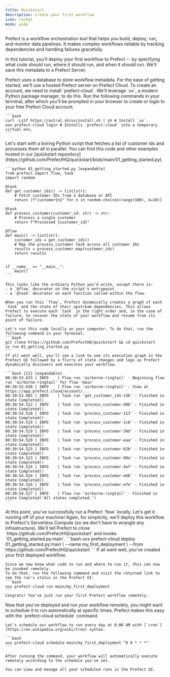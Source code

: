 ```yaml
---
title: Quickstart
description: Create your first workflow
icon: rocket
mode: wide
---
```


Prefect is a workflow orchestration tool that helps you build, deploy, run, and monitor data pipelines. It makes complex workflows reliable by tracking dependencies and handling failures gracefully. 

In this tutorial, you'll deploy your first workflow to Prefect -- by specifying what code should run, where it should run, and when it should run. We'll save this metadata to a Prefect Server.

<Steps>
  <Step title="Create and login to your Prefect Cloud account.">
    Prefect uses a database to store workflow metadata.
    For the ease of getting started, we'll use a hosted Prefect server on Prefect Cloud. To create an account, we need to install `prefect-cloud`. We'll leverage `uv`, a modern Python package manager, to do this. Run the following commands in your terminal, after which you'll be prompted in your browser to create or login to your free Prefect Cloud account.

    ```bash
    curl -LsSf https://astral.sh/uv/install.sh | sh # Install `uv`.
    uvx prefect-cloud login # Installs `prefect-cloud` into a temporary virtual env.
    ```
  </Step>
  <Step title="What code should run?">
    Let's start with a boring Python script that fetches a list of customer ids and processes them all in parallel. You can find this code and other examples hosted in our [quickstart repository](https://github.com/PrefectHQ/quickstart/blob/main/01_getting_started.py). 

    ```python 01_getting_started.py [expandable]
    from prefect import flow, task
    import random

    @task
    def get_customer_ids() -> list[str]:
        # Fetch customer IDs from a database or API
        return [f"customer{n}" for n in random.choices(range(100), k=10)]

    @task
    def process_customer(customer_id: str) -> str:
        # Process a single customer
        return f"Processed {customer_id}"

    @flow
    def main() -> list[str]:
        customer_ids = get_customer_ids()
        # Map the process_customer task across all customer IDs
        results = process_customer.map(customer_ids)
        return results


    if __name__ == "__main__":
        main()
    ```

    This looks like the ordinary Python you'd write, except there is:
    - a `@flow` decorator on the script's entrypoint.
    - a `@task` decorator on each function called within the flow.

    When you run this `flow`, Prefect dynamically creates a graph of each `task` and the state of their upstream dependencies. This allows Prefect to execute each `task` in the right order and, in the case of failure, to recover the state of your workflow and resume from its point of failure. 
    
    Let's run this code locally on your computer. To do that, run the following command in your terminal.
    ```bash
    git clone https://github.com/PrefectHQ/quickstart && cd quickstart
    uv run 01_getting_started.py
    ```
    If all went well, you'll see a link to see its execution graph in the Prefect UI followed by a flurry of state changes and logs as Prefect dynamically discovers and executes your workflow.

    ```bash {11} [expandable]
    00:30:53.633 | INFO    | Flow run 'airborne-ringtail' - Beginning flow run 'airborne-ringtail' for flow 'main'
    00:30:53.638 | INFO    | Flow run 'airborne-ringtail' - View at https://app.prefect.cloud/account/...
    00:30:53.685 | INFO    | Task run 'get_customer_ids-136' - Finished in state Completed()
    00:30:54.512 | INFO    | Task run 'process_customer-d9b' - Finished in state Completed()
    00:30:54.518 | INFO    | Task run 'process_customer-113' - Finished in state Completed()
    00:30:54.519 | INFO    | Task run 'process_customer-1c6' - Finished in state Completed()
    00:30:54.519 | INFO    | Task run 'process_customer-30d' - Finished in state Completed()
    00:30:54.520 | INFO    | Task run 'process_customer-eaa' - Finished in state Completed()
    00:30:54.523 | INFO    | Task run 'process_customer-b2b' - Finished in state Completed()
    00:30:54.523 | INFO    | Task run 'process_customer-90a' - Finished in state Completed()
    00:30:54.524 | INFO    | Task run 'process_customer-4af' - Finished in state Completed()
    00:30:54.524 | INFO    | Task run 'process_customer-e66' - Finished in state Completed()
    00:30:54.526 | INFO    | Task run 'process_customer-e7e' - Finished in state Completed()
    00:30:54.527 | INFO    | Flow run 'airborne-ringtail' - Finished in state Completed('All states completed.')
    ```
  </Step>
  <Step title="Where should it run?">
    At this point, you've successfully run a Prefect `flow` locally. Let's get it running off of your machine! Again, for simplicity, 
    we'll deploy this workflow to Prefect's Serverless Compute (so we don't have to wrangle any infrastructure). We'll tell Prefect to clone
    `https://github.com/PrefectHQ/quickstart` and invoke `01_getting_started.py:main`.
    ```bash
    uvx prefect-cloud deploy 01_getting_started.py:main \
    --name my_first_deployment \
    --from https://github.com/PrefectHQ/quickstart
    ```
    If all went well, you've created your first deployed workflow. 
    
    Since we now know what code to run and where to run it, this can now be invoked remotely. 
    To do that, run the following command and visit the returned link to see the run's status in the Prefect UI:
    ```bash 
    uvx prefect-cloud run main/my_first_deployment
    ```
    Congrats! You've just run your first Prefect workflow remotely.
  </Step>
  <Step title="When should it run?">
    Now that you've deployed and run your workflow remotely, you might want to schedule it to run automatically at specific times. Prefect makes this easy with the `prefect-cloud schedule` command.
    
    Let's schedule our workflow to run every day at 8:00 AM with [`cron`](https://en.wikipedia.org/wiki/Cron) syntax.
    
    ```bash
    uvx prefect-cloud schedule main/my_first_deployment "0 8 * * *"
    ```

    After running the command, your workflow will automatically execute remotely according to the schedule you've set. 
    
    You can view and manage all your scheduled runs in the Prefect UI.
  </Step>
</Steps>
